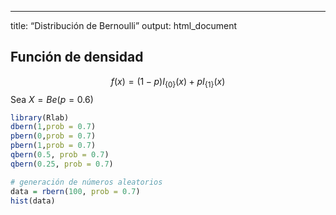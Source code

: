 ---
title: "Distribución de Bernoulli"
output: html_document

## Función de densidad 

$$f(x) = (1-p)I_{\{0\}}(x)+pI_{\{1\}}(x) $$
Sea $X = Be(p = 0.6)$

```r
library(Rlab)
dbern(1,prob = 0.7)
pbern(0,prob = 0.7)
pbern(1,prob = 0.7)
qbern(0.5, prob = 0.7)
qbern(0.25, prob = 0.7)

# generación de números aleatorios
data = rbern(100, prob = 0.7)
hist(data)

```








